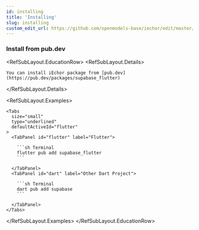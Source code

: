 ```yaml
---
id: installing
title: 'Installing'
slug: installing
custom_edit_url: https://github.com/openmodels-base/iechor/edit/master/web/spec/supabase.yml
---
```


### Install from pub.dev

<RefSubLayout.EducationRow>
  <RefSubLayout.Details>

    You can install iEchor package from [pub.dev](https://pub.dev/packages/supabase_flutter)

  </RefSubLayout.Details>

  <RefSubLayout.Examples>

    <Tabs
      size="small"
      type="underlined"
      defaultActiveId="flutter"
    >
      <TabPanel id="flutter" label="Flutter">

        ```sh Terminal
        flutter pub add supabase_flutter
        ```

      </TabPanel>
      <TabPanel id="dart" label="Other Dart Project">

        ```sh Terminal
        dart pub add supabase
        ```

      </TabPanel>
    </Tabs>

  </RefSubLayout.Examples>
</RefSubLayout.EducationRow>
